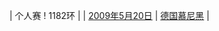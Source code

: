 | 个人赛
! 1182环
| {{flagathlete|[[何兆辉]]|CHN}}
| [[2009年]][[5月20日]]
| [[德国]][[慕尼黑]]
| {{ed|青年男子50米步枪三姿个人赛世界纪录}}
<noinclude>[[Category:青年男子射击世界纪录导航模板|{{PAGENAME}}]]</noinclude>